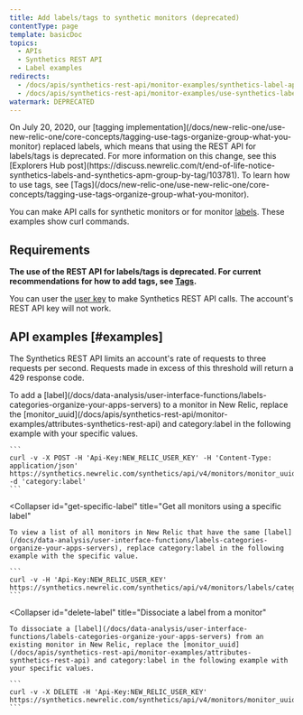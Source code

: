 ```yaml
---
title: Add labels/tags to synthetic monitors (deprecated)
contentType: page
template: basicDoc
topics:
  - APIs
  - Synthetics REST API
  - Label examples
redirects:
  - /docs/apis/synthetics-rest-api/monitor-examples/synthetics-label-apis
  - /docs/apis/synthetics-rest-api/monitor-examples/use-synthetics-label-apis
watermark: DEPRECATED
---
```


<Callout variant="important">
  On July 20, 2020, our [tagging implementation](/docs/new-relic-one/use-new-relic-one/core-concepts/tagging-use-tags-organize-group-what-you-monitor) replaced labels, which means that using the REST API for labels/tags is deprecated. For more information on this change, see this [Explorers Hub post](https://discuss.newrelic.com/t/end-of-life-notice-synthetics-labels-and-synthetics-apm-group-by-tag/103781). To learn how to use tags, see [Tags](/docs/new-relic-one/use-new-relic-one/core-concepts/tagging-use-tags-organize-group-what-you-monitor).
</Callout>

You can make API calls for synthetic monitors or for monitor [labels](/docs/data-analysis/user-interface-functions/labels-categories-organize-your-apps-servers). These examples show curl commands.

## Requirements

**The use of the REST API for labels/tags is deprecated. For current recommendations for how to add tags, see [Tags](/docs/new-relic-one/use-new-relic-one/core-concepts/tagging-use-tags-organize-group-what-you-monitor).**

You can user the [user key](/docs/apis/get-started/intro-apis/types-new-relic-api-keys#user-api-key) to make Synthetics REST API calls. The account's REST API key will not work.

## API examples [#examples]

The Synthetics REST API limits an account's rate of requests to three requests per second. Requests made in excess of this threshold will return a 429 response code.

<CollapserGroup>
  <Collapser
    id="add-label-monitor"
    title="Add a label to a monitor"
  >
    To add a [label](/docs/data-analysis/user-interface-functions/labels-categories-organize-your-apps-servers) to a monitor in New Relic, replace the [monitor_uuid](/docs/apis/synthetics-rest-api/monitor-examples/attributes-synthetics-rest-api) and category:label in the following example with your specific values.

    ```
    curl -v -X POST -H 'Api-Key:NEW_RELIC_USER_KEY' -H 'Content-Type: application/json'  https://synthetics.newrelic.com/synthetics/api/v4/monitors/monitor_uuid/labels -d 'category:label'
    ```
  </Collapser>

  <Collapser
    id="get-specific-label"
    title="Get all monitors using a specific label"
  >
    To view a list of all monitors in New Relic that have the same [label](/docs/data-analysis/user-interface-functions/labels-categories-organize-your-apps-servers), replace category:label in the following example with the specific value.

    ```
    curl -v -H 'Api-Key:NEW_RELIC_USER_KEY' https://synthetics.newrelic.com/synthetics/api/v4/monitors/labels/category:label
    ```
  </Collapser>

  <Collapser
    id="delete-label"
    title="Dissociate a label from a monitor"
  >
    To dissociate a [label](/docs/data-analysis/user-interface-functions/labels-categories-organize-your-apps-servers) from an existing monitor in New Relic, replace the [monitor_uuid](/docs/apis/synthetics-rest-api/monitor-examples/attributes-synthetics-rest-api) and category:label in the following example with your specific values.

    ```
    curl -v -X DELETE -H 'Api-Key:NEW_RELIC_USER_KEY' https://synthetics.newrelic.com/synthetics/api/v4/monitors/monitor_uuid/labels/category:label
    ```
  </Collapser>
</CollapserGroup>
